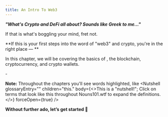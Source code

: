 ```yaml
---
title: An Intro To Web3
---
```


***"What's Crypto and DeFi all about? Sounds like Greek to me..."***

If that is what's boggling your mind, fret not.

\*\*If this is your first steps into the word of "web3" and crypto, you're in the right place — \*\*

In this chapter, we will be covering the basics of <Nutshell children="web3" glossaryEntry="content/glossary/web3.mdx" />, the blockchain, cryptocurrency, and crypto wallets.

\-

**Note:** Throughout the chapters you'll see words highlighted, like <Nutshell glossaryEntry="" children="this." body={<>This is a "nutshell!";  Click on terms that look like this throughout Nouns101.wtf to expand the definitions.</>} forceOpen={true} />&#x20;

**Without further ado, let’s get started 🚀**
